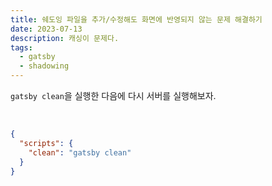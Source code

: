 ```yaml
---
title: 쉐도잉 파일을 추가/수정해도 화면에 반영되지 않는 문제 해결하기
date: 2023-07-13
description: 캐싱이 문제다.
tags:
  - gatsby
  - shadowing
---
```


`gatsby clean`을 실행한 다음에 다시 서버를 실행해보자.

<br />

```json title=package.json
{
  "scripts": {
    "clean": "gatsby clean"
  }
}
```
